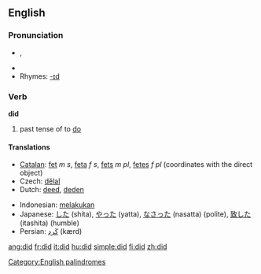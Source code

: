 ==English==
[[Category:English palindromes]]
{{rank|should|can|made|82|did|such|great|must}}

===Pronunciation===
*{{IPA|/dɪd/}}, {{SAMPA|/dId/}}
*{{audio|En-ca-did.ogg|Audio (CA)}}
*Rhymes: [[Rhymes:English:-ɪd|-ɪd]]

===Verb===
'''did'''
# past tense of to [[do]]

====Translations====
{{top}}
*[[Catalan]]: [[fet]] ''m'' ''s'', [[feta]] ''f'' ''s'', [[fets]] ''m'' ''pl'', [[fetes]] ''f'' ''pl'' (coordinates with the direct object)
*Czech: [[dělal]]
*Dutch: [[deed]], [[deden]]
{{mid}}
*Indonesian: [[laku|melakukan]]
*Japanese: [[した]] (shita), [[やった]] (yatta), [[なさった]] (nasatta) (polite), [[致した]] (itashita) (humble)
*Persian: [[كرد|كَرد]] (kærd)
{{bottom}}

[[ang:did]]
[[fr:did]]
[[it:did]]
[[hu:did]]
[[simple:did]]
[[fi:did]]
[[zh:did]]